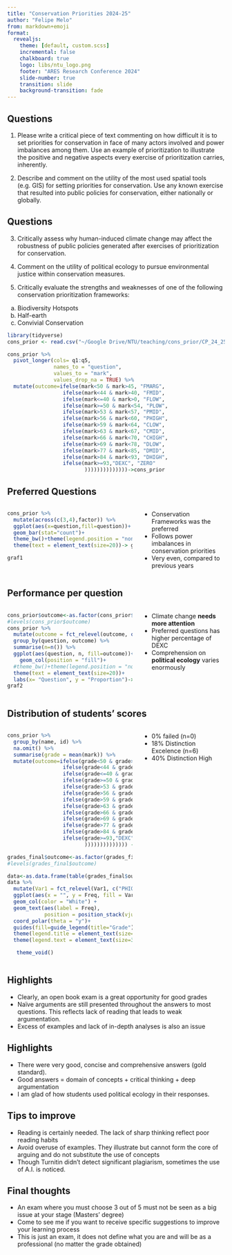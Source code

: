 ```yaml
---
title: "Conservation Priorities 2024-25"
author: "Felipe Melo"
from: markdown+emoji
format:
  revealjs:
    theme: [default, custom.scss]
    incremental: false
    chalkboard: true
    logo: libs/ntu_logo.png
    footer: "ARES Research Conference 2024"
    slide-number: true
    transition: slide
    background-transition: fade
---
```


## Questions

1)  Please write a critical piece of text commenting on how difficult it is to set priorities for conservation in face of many actors involved and power imbalances among them. Use an example of prioritization to illustrate the positive and negative aspects every exercise of prioritization carries, inherently.

2)  Describe and comment on the utility of the most used spatial tools (e.g. GIS) for setting priorities for conservation. Use any known exercise that resulted into public policies for conservation, either nationally or globally.

## Questions

3)  Critically assess why human-induced climate change may affect the robustness of public policies generated after exercises of prioritization for conservation.

4)  Comment on the utility of political ecology to pursue environmental justice within conservation measures.

5)  Critically evaluate the strengths and weaknesses of one of the following conservation prioritization frameworks:
  a) Biodiversity Hotspots
  b) Half-earth
  c) Convivial Conservation

```r
library(tidyverse)
cons_prior <- read.csv("~/Google Drive/NTU/teaching/cons_prior/CP_24_25/grades_corrected.csv")

cons_prior %>% 
  pivot_longer(cols= q1:q5,
               names_to = "question",
               values_to = "mark",
               values_drop_na = TRUE) %>% 
  mutate(outcome=ifelse(mark<50 & mark>45, "FMARG",
                  ifelse(mark<44 & mark>40, "FMID",
                  ifelse(mark<=40 & mark>0, "FLOW",
                  ifelse(mark>=50 & mark<54, "PLOW",
                  ifelse(mark>53 & mark<57, "PMID",
                  ifelse(mark>56 & mark<60, "PHIGH",
                  ifelse(mark>59 & mark<64, "CLOW",
                  ifelse(mark>63 & mark<67, "CMID",
                  ifelse(mark>66 & mark<70, "CHIGH",
                  ifelse(mark>69 & mark<78, "DLOW",
                  ifelse(mark>77 & mark<85, "DMID",
                  ifelse(mark>84 & mark<93, "DHIGH", 
                  ifelse(mark>=93,"DEXC", "ZERO"
                         ))))))))))))))->cons_prior

```

## Preferred Questions

::::: columns
::: {.column width="60%"}

```r
cons_prior %>% 
  mutate(across(c(3,4),factor)) %>% 
  ggplot(aes(x=question,fill=question))+
  geom_bar(stat="count")+
  theme_bw()+theme(legend.position = "none")+
  theme(text = element_text(size=20))-> graf1

graf1
  
```
:::

::: {.column width="40%"}
-   Conservation Frameworks was the preferred
-   Follows power imbalances in conservation priorities
-   Very even, compared to previous years
:::
:::::

## Performance per question

::::: columns
::: {.column width="60%"}
```r

cons_prior$outcome<-as.factor(cons_prior$outcome)
#levels(cons_prior$outcome)
cons_prior %>% 
  mutate(outcome = fct_relevel(outcome, c("PMID","CMID","CHIGH", "DLOW","DMID","DHIGH","DEXC"))) %>% 
  group_by(question, outcome) %>% 
  summarise(n=n()) %>% 
  ggplot(aes(question, n, fill=outcome))+
    geom_col(position = "fill")+
  #theme_bw()+theme(legend.position = "none")+
  theme(text = element_text(size=20))+
  labs(x= "Question", y = "Proportion")->graf2
graf2

```
:::

::: {.column width="40%"}
-   Climate change **needs more attention**
-   Preferred questions has higher percentage of DEXC
-   Comprehension on **political ecology** varies enormously
:::
:::::

## Distribution of students' scores

::::: columns
::: {.column width="60%"}
```r

cons_prior %>%
  group_by(name, id) %>%
  na.omit() %>% 
  summarise(grade = mean(mark)) %>%
  mutate(outcome=ifelse(grade<50 & grade>45, "FMARG",
                  ifelse(grade<44 & grade>40, "FMID",
                  ifelse(grade<=40 & grade>0, "FLOW",
                  ifelse(grade>=50 & grade<54, "PLOW",
                  ifelse(grade>53 & grade<57, "PMID",
                  ifelse(grade>56 & grade<60, "PHIGH",
                  ifelse(grade>59 & grade<64, "CLOW",
                  ifelse(grade>63 & grade<67, "CMID",
                  ifelse(grade>66 & grade<70, "CHIGH",
                  ifelse(grade>69 & grade<78, "DLOW",
                  ifelse(grade>77 & grade<85, "DMID",
                  ifelse(grade>84 & grade<93, "DHIGH", 
                  ifelse(grade>=93,"DEXC", "ZERO"
                         )))))))))))))) ->grades_final

grades_final$outcome<-as.factor(grades_final$outcome)
#levels(grades_final$outcome)

data<-as.data.frame(table(grades_final$outcome))
data %>% 
  mutate(Var1 = fct_relevel(Var1, c("PHIGH","CLOW",  "CMID", "DLOW","DMID","DHIGH","DEXC"))) %>% 
  ggplot(aes(x = "", y = Freq, fill = Var1)) +
  geom_col(color = "White") +
  geom_text(aes(label = Freq),
            position = position_stack(vjust = 0.5)) +
  coord_polar(theta = "y")+
  guides(fill=guide_legend(title="Grade"))+
  theme(legend.title = element_text(size=30))+
  theme(legend.text = element_text(size=30))+

   theme_void()

```
:::

::: {.column width="40%"}
-   0% failed (n=0)
-   18% Distinction Excelence (n=6)
-   40% Distinction High
:::
:::::

## Highlights

-   Clearly, an open book exam is a great opportunity for good grades
-   Naïve arguments are still presented throughout the answers to most questions. This reflects lack of reading that leads to weak argumentation.
-   Excess of examples and lack of in-depth analyses is also an issue


## Highlights

-   There were very good, concise and comprehensive answers (gold standard).
-   Good answers = domain of concepts + critical thinking + deep argumentation
-  I am glad of how students used political ecology in their responses.

## Tips to improve

-   Reading is certainly needed. The lack of sharp thinking reflect poor reading habits
-   Avoid overuse of examples. They illustrate but cannot form the core of arguing and do not substitute the use of concepts
-   Though Turnitin didn't detect significant plagiarism, sometimes the use of A.I. is noticed.

## Final thoughts

-   An exam where you must choose 3 out of 5 must not be seen as a big issue at your stage (Masters' degree)
-   Come to see me if you want to receive specific suggestions to improve your learning process
-   This is just an exam, it does not define what you are and will be as a professional (no matter the grade obtained)

